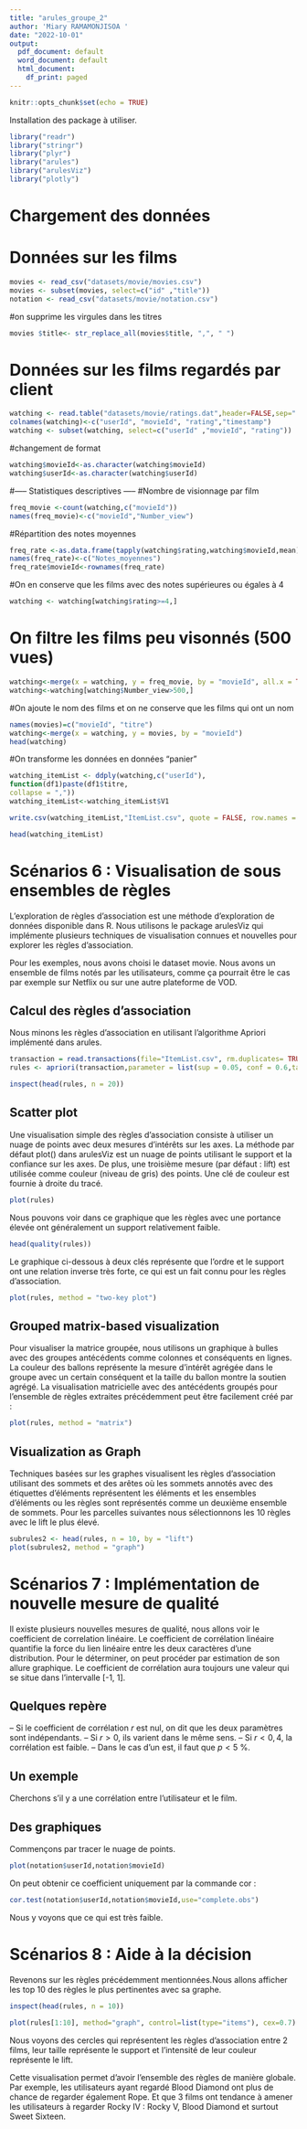 ```yaml
---
title: "arules_groupe_2"
author: 'Miary RAMAMONJISOA '
date: "2022-10-01"
output:
  pdf_document: default
  word_document: default
  html_document:
    df_print: paged
---
```


```r
knitr::opts_chunk$set(echo = TRUE)
```

Installation des package à utiliser.
```r
library("readr")
library("stringr")
library("plyr")
library("arules")
library("arulesViz")
library("plotly")
```

# Chargement des données

# Données sur les films
```r
movies <- read_csv("datasets/movie/movies.csv")
movies <- subset(movies, select=c("id" ,"title"))
notation <- read_csv("datasets/movie/notation.csv")
```

#on supprime les virgules dans les titres
```r
movies $title<- str_replace_all(movies$title, ",", " ")
```


# Données sur les films regardés par client
```r
watching <- read.table("datasets/movie/ratings.dat",header=FALSE,sep=":",colClasses = c(NA, "NULL"))
colnames(watching)<-c("userId", "movieId", "rating","timestamp")
watching <- subset(watching, select=c("userId" ,"movieId", "rating"))
```

#changement de format
```r
watching$movieId<-as.character(watching$movieId)
watching$userId<-as.character(watching$userId)
```

#----- Statistiques descriptives -----
#Nombre de visionnage par film
```r
freq_movie <-count(watching,c("movieId"))
names(freq_movie)<-c("movieId","Number_view")   
```

#Répartition des notes moyennes
```r
freq_rate <-as.data.frame(tapply(watching$rating,watching$movieId,mean))
names(freq_rate)<-c("Notes_moyennes")
freq_rate$movieId<-rownames(freq_rate)   
```

#On en conserve que les films avec des notes supérieures ou égales à 4
```r
watching <- watching[watching$rating>=4,]
```

# On filtre les films peu visonnés (500 vues)
```r
watching<-merge(x = watching, y = freq_movie, by = "movieId", all.x = TRUE)
watching<-watching[watching$Number_view>500,]
```

#On ajoute le nom des films et on ne conserve que les films qui ont un nom
```r
names(movies)=c("movieId", "titre")
watching<-merge(x = watching, y = movies, by = "movieId")
head(watching)
```

#On transforme les données en données "panier"
```r
watching_itemList <- ddply(watching,c("userId"),
function(df1)paste(df1$titre,
collapse = ","))
watching_itemList<-watching_itemList$V1

write.csv(watching_itemList,"ItemList.csv", quote = FALSE, row.names = TRUE)

head(watching_itemList)

```


# Scénarios 6 : Visualisation de sous ensembles de règles

L'exploration de règles d'association est une méthode d'exploration de données disponible dans R. Nous utilisons le package arulesViz qui implémente plusieurs techniques de visualisation connues et nouvelles pour explorer les règles d'association. 


Pour les exemples, nous avons choisi le dataset movie. Nous avons un ensemble de films notés par les utilisateurs, comme  ça pourrait être le cas par exemple sur Netflix ou sur une autre plateforme de VOD.


## Calcul des règles d'association

Nous minons les règles d'association en utilisant l'algorithme Apriori implémenté dans arules.

```r
transaction = read.transactions(file="ItemList.csv", rm.duplicates= TRUE, format="basket",sep=",",cols=1)
rules <- apriori(transaction,parameter = list(sup = 0.05, conf = 0.6,target="rules"));

inspect(head(rules, n = 20))
```


## Scatter plot
Une visualisation simple des règles d'association consiste à utiliser un nuage de points avec deux mesures d'intérêts sur les axes. 
La méthode par défaut plot() dans arulesViz est un nuage de points utilisant le support et la confiance sur les axes. De plus, une troisième mesure (par défaut : lift) est utilisée comme couleur (niveau de gris) des points. Une clé de couleur est fournie à droite du tracé.

```r
plot(rules)
```

Nous pouvons voir dans ce graphique que les règles avec une portance élevée ont généralement un support relativement faible. 

```r
head(quality(rules))
```

Le graphique ci-dessous à deux clés représente que l'ordre et le support ont une relation inverse très forte, ce qui est un fait connu pour les règles d'association.

```r
plot(rules, method = "two-key plot")
```

##  Grouped matrix-based visualization

Pour visualiser la matrice groupée, nous utilisons un graphique à bulles avec des groupes antécédents comme colonnes et conséquents en lignes. La couleur des ballons représente la mesure d'intérêt agrégée dans le groupe avec un certain conséquent et la taille du ballon montre la
soutien agrégé. La visualisation matricielle avec des antécédents groupés pour l'ensemble de règles extraites précédemment peut être facilement créé par :

```r
plot(rules, method = "matrix")
```


## Visualization as Graph

Techniques basées sur les graphes visualisent les règles d'association utilisant des sommets et des arêtes où les sommets annotés avec des étiquettes d'éléments représentent les éléments et les ensembles d'éléments ou les règles sont représentés comme un deuxième ensemble de sommets. 
Pour les parcelles suivantes nous sélectionnons les 10 règles avec le lift le plus élevé.

```r
subrules2 <- head(rules, n = 10, by = "lift")
plot(subrules2, method = "graph")
```
 


# Scénarios 7 : Implémentation de nouvelle mesure de qualité

Il existe plusieurs nouvelles mesures de qualité, nous allons voir le coefficient de correlation linéaire. 
Le coefficient de corrélation linéaire quantifie la force du lien linéaire entre les deux caractères d’une distribution. Pour le déterminer, on peut procéder par estimation de son allure graphique.
Le coefficient de corrélation aura toujours une valeur qui se situe dans l'intervalle [-1, 1]. 

## Quelques repère

– Si le coefficient de corrélation $r$ est nul, on dit que les deux paramètres sont indépendants.
– Si $r>0$, ils varient dans le même sens.
– Si $r<0,4$, la corrélation est faible.
– Dans le cas d’un est, il faut que $p < 5~\%$.


## Un exemple

Cherchons s’il y a une corrélation entre l'utilisateur et le film.

## Des graphiques

Commençons par tracer le nuage de points.

```r
plot(notation$userId,notation$movieId)
```

On peut obtenir ce coefficient uniquement par la commande cor :

```r
cor.test(notation$userId,notation$movieId,use="complete.obs")
```

Nous y voyons que  ce qui est très faible.


# Scénarios 8 : Aide à la décision

Revenons sur les règles précédemment mentionnées.Nous allons afficher les top 10 des règles le plus pertinentes avec sa graphe.

```r
inspect(head(rules, n = 10))

plot(rules[1:10], method="graph", control=list(type="items"), cex=0.7)
```

Nous voyons des cercles qui représentent les règles d’association entre 2 films, leur taille représente le support et l’intensité de leur couleur représente le lift.

Cette visualisation permet d’avoir l’ensemble des règles de manière globale. Par exemple, les utilisateurs ayant regardé Blood Diamond ont plus de chance de regarder également Rope. Et que 3 films ont tendance à amener les utilisateurs à regarder Rocky IV : Rocky V, Blood Diamond et surtout Sweet Sixteen.
